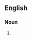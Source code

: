 {{also|Hawaiian|Hawai`ian}}
==English==

===Noun===
{{en-noun}}

# {{alternative spelling of|en|Hawaiian}}